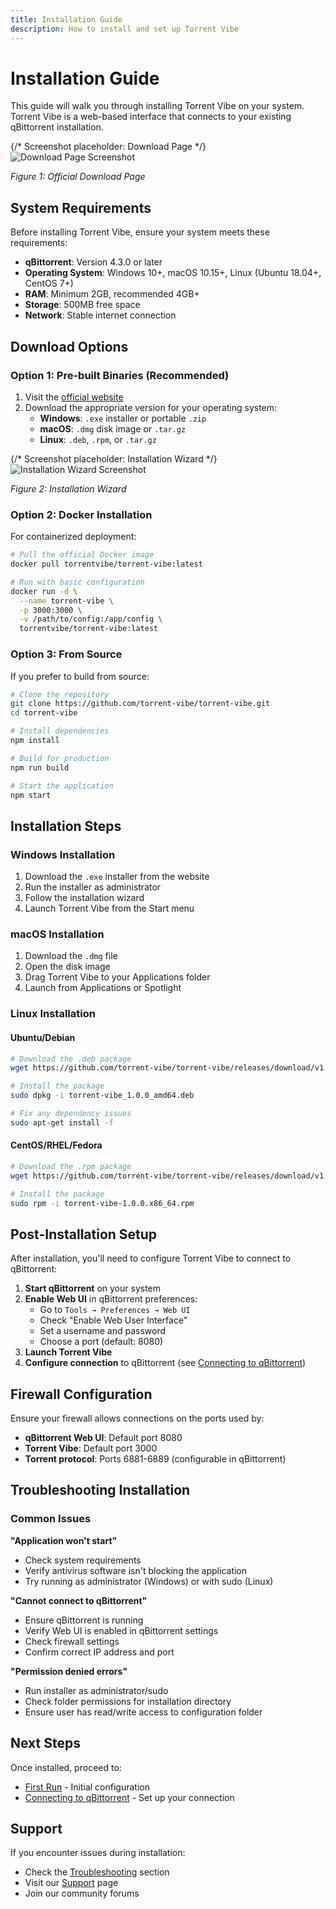 ```yaml
---
title: Installation Guide
description: How to install and set up Torrent Vibe
---
```


# Installation Guide

This guide will walk you through installing Torrent Vibe on your system. Torrent Vibe is a web-based interface that connects to your existing qBittorrent installation.

{/* Screenshot placeholder: Download Page */}
<img src="/screenshots/download-page.png" alt="Download Page Screenshot" />

*Figure 1: Official Download Page*

## System Requirements

Before installing Torrent Vibe, ensure your system meets these requirements:

- **qBittorrent**: Version 4.3.0 or later
- **Operating System**: Windows 10+, macOS 10.15+, Linux (Ubuntu 18.04+, CentOS 7+)
- **RAM**: Minimum 2GB, recommended 4GB+
- **Storage**: 500MB free space
- **Network**: Stable internet connection

## Download Options

### Option 1: Pre-built Binaries (Recommended)

1. Visit the [official website](https://torrent-vibe.app/)
2. Download the appropriate version for your operating system:
   - **Windows**: `.exe` installer or portable `.zip`
   - **macOS**: `.dmg` disk image or `.tar.gz`
   - **Linux**: `.deb`, `.rpm`, or `.tar.gz`

{/* Screenshot placeholder: Installation Wizard */}
<img src="/screenshots/installation-wizard.png" alt="Installation Wizard Screenshot" />

*Figure 2: Installation Wizard*

### Option 2: Docker Installation

For containerized deployment:

```bash
# Pull the official Docker image
docker pull torrentvibe/torrent-vibe:latest

# Run with basic configuration
docker run -d \
  --name torrent-vibe \
  -p 3000:3000 \
  -v /path/to/config:/app/config \
  torrentvibe/torrent-vibe:latest
```

### Option 3: From Source

If you prefer to build from source:

```bash
# Clone the repository
git clone https://github.com/torrent-vibe/torrent-vibe.git
cd torrent-vibe

# Install dependencies
npm install

# Build for production
npm run build

# Start the application
npm start
```

## Installation Steps

### Windows Installation

1. Download the `.exe` installer from the website
2. Run the installer as administrator
3. Follow the installation wizard
4. Launch Torrent Vibe from the Start menu

### macOS Installation

1. Download the `.dmg` file
2. Open the disk image
3. Drag Torrent Vibe to your Applications folder
4. Launch from Applications or Spotlight

### Linux Installation

#### Ubuntu/Debian
```bash
# Download the .deb package
wget https://github.com/torrent-vibe/torrent-vibe/releases/download/v1.0.0/torrent-vibe_1.0.0_amd64.deb

# Install the package
sudo dpkg -i torrent-vibe_1.0.0_amd64.deb

# Fix any dependency issues
sudo apt-get install -f
```

#### CentOS/RHEL/Fedora
```bash
# Download the .rpm package
wget https://github.com/torrent-vibe/torrent-vibe/releases/download/v1.0.0/torrent-vibe-1.0.0.x86_64.rpm

# Install the package
sudo rpm -i torrent-vibe-1.0.0.x86_64.rpm
```

## Post-Installation Setup

After installation, you'll need to configure Torrent Vibe to connect to qBittorrent:

1. **Start qBittorrent** on your system
2. **Enable Web UI** in qBittorrent preferences:
   - Go to `Tools → Preferences → Web UI`
   - Check "Enable Web User Interface"
   - Set a username and password
   - Choose a port (default: 8080)
3. **Launch Torrent Vibe**
4. **Configure connection** to qBittorrent (see [Connecting to qBittorrent](connecting-qbittorrent))

## Firewall Configuration

Ensure your firewall allows connections on the ports used by:

- **qBittorrent Web UI**: Default port 8080
- **Torrent Vibe**: Default port 3000
- **Torrent protocol**: Ports 6881-6889 (configurable in qBittorrent)

## Troubleshooting Installation

### Common Issues

**"Application won't start"**
- Check system requirements
- Verify antivirus software isn't blocking the application
- Try running as administrator (Windows) or with sudo (Linux)

**"Cannot connect to qBittorrent"**
- Ensure qBittorrent is running
- Verify Web UI is enabled in qBittorrent settings
- Check firewall settings
- Confirm correct IP address and port

**"Permission denied errors"**
- Run installer as administrator/sudo
- Check folder permissions for installation directory
- Ensure user has read/write access to configuration folder

## Next Steps

Once installed, proceed to:
- [First Run](first-run) - Initial configuration
- [Connecting to qBittorrent](connecting-qbittorrent) - Set up your connection

## Support

If you encounter issues during installation:
- Check the [Troubleshooting](../troubleshooting/) section
- Visit our [Support](../troubleshooting/support) page
- Join our community forums